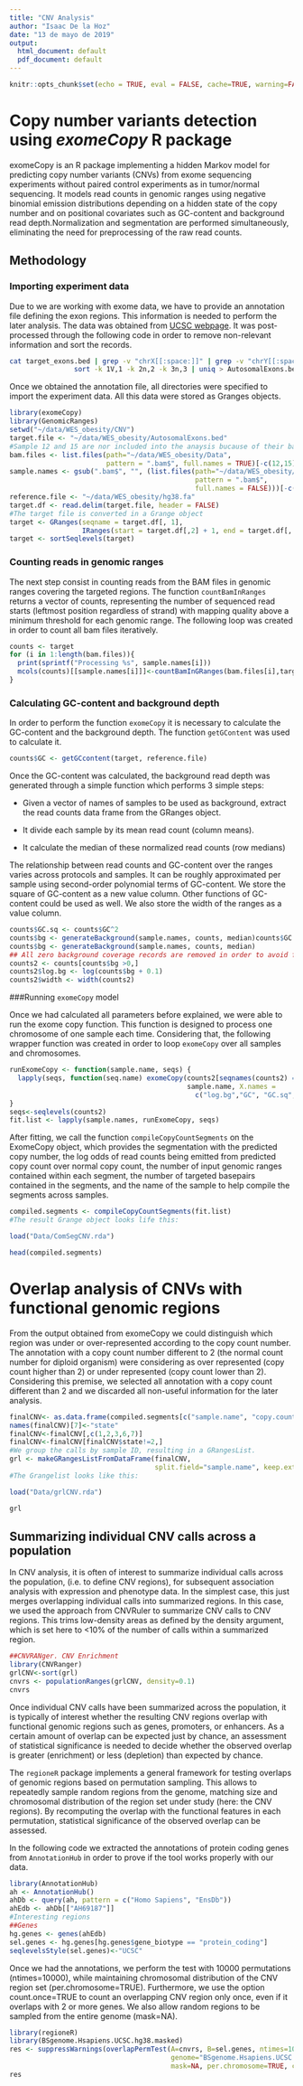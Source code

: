 ```yaml
---
title: "CNV Analysis"
author: "Isaac De la Hoz"
date: "13 de mayo de 2019"
output:
  html_document: default
  pdf_document: default
---
```


```r
knitr::opts_chunk$set(echo = TRUE, eval = FALSE, cache=TRUE, warning=FALSE, message = FALSE)
```

# Copy number variants detection using *exomeCopy* R package

exomeCopy is an R package implementing a hidden Markov model for predicting copy number variants (CNVs) from exome sequencing experiments without paired control experiments as in tumor/normal sequencing. It models read counts in genomic ranges using negative binomial emission distributions depending on a hidden state of the copy number and on positional covariates such as GC-content and background read depth.Normalization and segmentation are performed simultaneously, eliminating the need for preprocessing of the raw read counts.

## Methodology
### Importing experiment data
Due to we are working with exome data, we have to provide an annotation file defining the exon regions. This information is needed to perform the later analysis. The data was obtained from [UCSC webpage](https://genome.ucsc.edu/cgi-bin/hgTables). It was post-processed through the following code in order to remove non-relevant information and sort the records.

```bash
cat target_exons.bed | grep -v "chrX[[:space:]]" | grep -v "chrY[[:space:]]" | \
                sort -k 1V,1 -k 2n,2 -k 3n,3 | uniq > AutosomalExons.bed
```

Once we obtained the annotation file, all directories were specified to import the experiment data. All this data were stored as Granges objects.

```R
library(exomeCopy)
library(GenomicRanges)
setwd("~/data/WES_obesity/CNV")
target.file <- "~/data/WES_obesity/AutosomalExons.bed"
#Sample 12 and 15 are nor included into the anaysis bucause of their bad quality
bam.files <- list.files(path="~/data/WES_obesity/Data", 
                        pattern = ".bam$", full.names = TRUE)[-c(12,15)]
sample.names <- gsub(".bam$", "", (list.files(path="~/data/WES_obesity/Data", 
                                              pattern = ".bam$", 
                                              full.names = FALSE)))[-c(12,15)]
reference.file <- "~/data/WES_obesity/hg38.fa"
target.df <- read.delim(target.file, header = FALSE)
#The target file is converted in a Grange object
target <- GRanges(seqname = target.df[, 1], 
                  IRanges(start = target.df[,2] + 1, end = target.df[, 3]))
target <- sortSeqlevels(target)
```

### Counting reads in genomic ranges

The next step consist in counting reads from the BAM files in genomic ranges covering the targeted regions. The function `countBamInRanges` returns a vector of counts, representing the number of sequenced read starts (leftmost position regardless of strand) with mapping quality above a minimum threshold for each genomic range. The following loop was created in order to count all bam files iteratively.

```R
counts <- target
for (i in 1:length(bam.files)){
  print(sprintf("Processing %s", sample.names[i]))
  mcols(counts)[[sample.names[i]]]<-countBamInGRanges(bam.files[i],target)
}
```

### Calculating GC-content and background depth

In order to perform the function `exomeCopy` it is necessary to calculate the GC-content and the background depth. The function `getGContent` was used to calculate it.

```R
counts$GC <- getGCcontent(target, reference.file)
```

Once the GC-content was calculated, the background read depth was generated through a simple function which performs 3 simple steps:

- Given a vector of names of samples to be used as background, extract the read counts data frame from the GRanges object.

- It divide each sample by its mean read count (column means).

- It calculate the median of these normalized read counts (row medians)

The relationship between read counts and GC-content over the ranges varies across protocols and samples. It can be roughly approximated per sample using second-order polynomial terms of GC-content. We store the square of GC-content as a new value column. Other functions of GC-content could be used as well. We also store the width of the ranges as a value column.

```R
counts$GC.sq <- counts$GC^2
counts$bg <- generateBackground(sample.names, counts, median)counts$GC.sq <- counts$GC^2
counts$bg <- generateBackground(sample.names, counts, median)
## All zero background coverage records are removed in order to avoid further problems
counts2 <- counts[counts$bg >0,]
counts2$log.bg <- log(counts$bg + 0.1)
counts2$width <- width(counts2)
```

###Running `exomeCopy` model

Once we had calculated all parameters before explained, we were able to run the exome copy function. This function is designed to process one chromosome of one sample each time. Considering that, the following wrapper function was created   in order to loop `exomeCopy` over all samples and chromosomes.

```R
runExomeCopy <- function(sample.name, seqs) {
  lapply(seqs, function(seq.name) exomeCopy(counts2[seqnames(counts2) == seq.name], 
                                            sample.name, X.names = 
                                              c("log.bg","GC", "GC.sq", "width"), S = 0:4, d = 2))
}
seqs<-seqlevels(counts2)
fit.list <- lapply(sample.names, runExomeCopy, seqs)
```

After fitting, we call the function `compileCopyCountSegments` on the ExomeCopy object, which provides the segmentation with the predicted copy number, the log odds of read counts being emitted from predicted copy count over normal copy count, the number of input genomic ranges contained within each segment, the number of targeted basepairs contained in the segments, and the name of the sample to help compile the segments across samples.

```R
compiled.segments <- compileCopyCountSegments(fit.list)
#The result Grange object looks life this:
``` 
```R
load("Data/ComSegCNV.rda")
```
```R
head(compiled.segments)
```

# Overlap analysis of CNVs with functional genomic regions

From the output obtained from exomeCopy we could distinguish which region was under or over-represented according to the copy count number. The annotation with a copy count number different to 2 (the normal count number for diploid organism) were considering as over represented (copy count higher than 2) or under represented (copy count lower than 2). Considering this premise, we selected all annotation with a copy count different than 2 and we discarded all non-useful information for the later analysis.

```R
finalCNV<- as.data.frame(compiled.segments[c("sample.name", "copy.count")])
names(finalCNV)[7]<-"state"
finalCNV<-finalCNV[,c(1,2,3,6,7)]
finalCNV<-finalCNV[finalCNV$state!=2,]
#We group the calls by sample ID, resulting in a GRangesList.
grl <- makeGRangesListFromDataFrame(finalCNV, 
                                    split.field="sample.name", keep.extra.columns=TRUE)
#The Grangelist looks like this:
```
```R
load("Data/grlCNV.rda")
```
```R
grl
```
## Summarizing individual CNV calls across a population

In CNV analysis, it is often of interest to summarize individual calls across the population, (i.e. to define CNV regions), for subsequent association analysis with expression and phenotype data. In the simplest case, this just merges overlapping individual calls into summarized regions. In this case, we used the approach from CNVRuler to summarize CNV calls to CNV regions. This trims low-density areas as defined by the density argument, which is set here to <10% of the number of calls within a summarized region.

```R
##CNVRANger. CNV Enrichment 
library(CNVRanger)
grlCNV<-sort(grl)
cnvrs <- populationRanges(grlCNV, density=0.1)
cnvrs
```

Once individual CNV calls have been summarized across the population, it is typically of interest whether the resulting CNV regions overlap with functional genomic regions such as genes, promoters, or enhancers. As a certain amount of overlap can be expected just by chance, an assessment of statistical significance is needed to decide whether the observed overlap is greater (enrichment) or less (depletion) than expected by chance.

The `regioneR` package implements a general framework for testing overlaps of genomic regions based on permutation sampling. This allows to repeatedly sample random regions from the genome, matching size and chromosomal distribution of the region set under study (here: the CNV regions). By recomputing the overlap with the functional features in each permutation, statistical significance of the observed overlap can be assessed.

In the following code we extracted the annotations of protein coding genes from `AnnotationHub` in order to prove if the tool works properly with our data.

```R
library(AnnotationHub)
ah <- AnnotationHub()
ahDb <- query(ah, pattern = c("Homo Sapiens", "EnsDb"))
ahEdb <- ahDb[["AH69187"]]
#Interesting regions
##Genes
hg.genes <- genes(ahEdb)
sel.genes <- hg.genes[hg.genes$gene_biotype == "protein_coding"]
seqlevelsStyle(sel.genes)<-"UCSC"
```

Once we had the annotations, we perform the test with 10000 permutations (ntimes=10000), while maintaining chromosomal distribution of the CNV region set (per.chromosome=TRUE). Furthermore, we use the option count.once=TRUE to count an overlapping CNV region only once, even if it overlaps with 2 or more genes. We also allow random regions to be sampled from the entire genome (mask=NA).

```R
library(regioneR)
library(BSgenome.Hsapiens.UCSC.hg38.masked)
res <- suppressWarnings(overlapPermTest(A=cnvrs, B=sel.genes, ntimes=1000, 
                                        genome="BSgenome.Hsapiens.UCSC.hg38.masked", 
                                        mask=NA, per.chromosome=TRUE, count.once=TRUE))
res
```